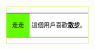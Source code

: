 <div style="float: left; border:solid #CCFF00 1px; margin: 1px;">
{| cellspacing="0" style="width: 238px; background: #FFFF00;"
| style="width: 45px; height: 45px; background: #66FF00; text-align: center; font-size: {{{5|{{{id-s|14}}}}}}pt; color: {{{id-fc|black}}};" | 走走
| style="font-size: {{{info-s|10}}}pt; padding: 4pt; line-height: 1.25em; color: {{{info-fc|black}}};" | 這個用戶喜歡'''[[散步]]'''。
|}</div>